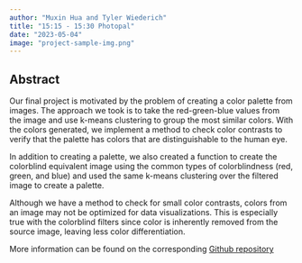 ```yaml
---
author: "Muxin Hua and Tyler Wiederich"
title: "15:15 - 15:30 Photopal"
date: "2023-05-04"
image: "project-sample-img.png"
---
```

 

## Abstract

Our final project is motivated by the problem of creating a color palette from images. 
The approach we took is to take the red-green-blue values from the image and use k-means clustering to group the most similar colors.
With the colors generated, we implement a method to check color contrasts to verify that the palette has colors that are distinguishable to the human eye.

In addition to creating a palette, we also created a function to create the colorblind equivalent image using the common types of colorblindness (red, green, and blue) and used the same k-means clustering over the filtered image to create a palette. 

Although we have a method to check for small color contrasts, colors from an image may not be optimized for data visualizations. 
This is especially true with the colorblind filters since color is inherently removed from the source image, leaving less color differentiation. 

More information can be found on the corresponding [Github repository](https://github.com/Hiiiua/Photopal)




